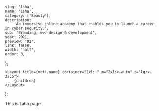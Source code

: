 
	slug: 'laha',
	name: 'Laha',
	category: ['Beauty'],
	description:
		'An immersive online academy that enables you to launch a career in cyber security.',
	sub: 'Branding, web design & development',
	year: 2021,
	preview: '03',
	link: false,
	width: 'half',
	order: 3,
};

	<Layout title={meta.name} container="2xl:~" m="2xl:x-auto" p="lg:x-32.5">
		{children}
	</Layout>
);

<!-- Your content goes below -->

This is Laha page

